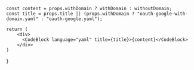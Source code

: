 
	const content = props.withDomain ? withDomain : withoutDomain;
	const title = props.title || (props.withDomain ? "oauth-google-with-domain.yaml" : "oauth-google.yaml");

    return (
    	<div>
    	  <CodeBlock language="yaml" title={title}>{content}</CodeBlock>
    	</div>
    )

}
